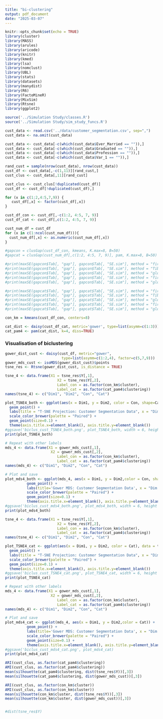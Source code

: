 ---
title: "bi-clustering"
output: pdf_document
date: "2025-03-07"
---

```{r setup, include=FALSE}
knitr::opts_chunk$set(echo = TRUE)
library(cluster)
library(MASS)
library(arules)
library(aricode)
library(knitr)
library(kmed)
library(lsa)
library(nomclust)
library(UBL)
library(stats)
library(datasets)
library(manydist)
library(R6)
library(FactoMineR)
library(MixSim)
library(Rtsne)
library(ggplot2)
```

```{r import functions}
source('../Simulation Study/classes.R')
source('../Simulation Study/sim_study_funcs.R')
```

```{r customer segmentation data preprocess, echo=T, results='hide'}
cust_data <- read.csv('../data/customer_segmentation.csv', sep=",")
cust_data <- na.omit(cust_data)

cust_data <- cust_data[-c(which(cust_data$Ever_Married == "")),]
cust_data <- cust_data[-c(which(cust_data$Graduated == "")),]
cust_data <- cust_data[-c(which(cust_data$Profession == "")),]
cust_data <- cust_data[-c(which(cust_data$Var_1 == "")),]

rand_cust = sample(nrow(cust_data), nrow(cust_data))
cust_df <- cust_data[,-c(1,11)][rand_cust,]
cust_clus <- cust_data[,11][rand_cust]

cust_clus <- cust_clus[!duplicated(cust_df)]
cust_df <- cust_df[!duplicated(cust_df),]

for (x in c(1:2,4:5,7,9)) {
   cust_df[,x] <- factor(cust_df[,x])
}

cust_df_con <- cust_df[,-c(1:2, 4:5, 7, 9)]
cust_df_cat <- cust_df[,c(1:2, 4:5, 7, 9)]

cust_num_df = cust_df
for (x in c(1:ncol(cust_num_df))){
  cust_num_df[,x] <- as.numeric(cust_num_df[,x])
}
```

```{r Gap statistic}
#gapcon = clusGap(cust_df_con, kmeans, K.max=8, B=50)
#gapcat = clusGap(cust_num_df[,c(1:2, 4:5, 7, 9)], pam, K.max=8, B=50)
```
```{r gap statistic on continuous attributes}
#print(maxSE(gapcon$Tab[, "gap"], gapcon$Tab[, "SE.sim"], method = "firstSEmax"))
#print(maxSE(gapcon$Tab[, "gap"], gapcon$Tab[, "SE.sim"], method = "Tibs2001SEmax"))
#print(maxSE(gapcon$Tab[, "gap"], gapcon$Tab[, "SE.sim"], method = "globalSEmax"))
#print(maxSE(gapcon$Tab[, "gap"], gapcon$Tab[, "SE.sim"], method = "firstmax"))
#print(maxSE(gapcon$Tab[, "gap"], gapcon$Tab[, "SE.sim"], method = "globalmax"))
```

```{r gap statistic on categorical attributes}
#print(maxSE(gapcat$Tab[, "gap"], gapcat$Tab[, "SE.sim"], method = "firstSEmax"))
#print(maxSE(gapcat$Tab[, "gap"], gapcat$Tab[, "SE.sim"], method = "Tibs2001SEmax"))
#print(maxSE(gapcat$Tab[, "gap"], gapcat$Tab[, "SE.sim"], method = "globalSEmax"))
#print(maxSE(gapcat$Tab[, "gap"], gapcat$Tab[, "SE.sim"], method = "firstmax"))
#print(maxSE(gapcat$Tab[, "gap"], gapcat$Tab[, "SE.sim"], method = "globalmax"))
```

```{r}
con_km = kmeans(cust_df_con, centers=8)

cat_dist <- daisy(cust_df_cat, metric='gower', type=list(asymm=c(1:3)))
cat_pam4 <- pam(cat_dist, k=4, diss=TRUE)
```
### Visualisation of biclustering

```{r gower on data, echo=T, results='hide'}
gower_dist_cust <- daisy(cust_df, metric="gower", 
                          type=list(asymm=c(1:2,4), factor=c(5,7,9)))
gower_mds_cust <- isoMDS(gower_dist_cust)$points
tsne_res <- Rtsne(gower_dist_cust, is_distance = TRUE)
```


```{r TSNE cust data biclustering, fig.dim = c(8, 5)}
tsne_4 <- data.frame(X1 = tsne_res$Y[,1], 
                        X2 = tsne_res$Y[,2], 
                        Label_con = as.factor(con_km$cluster),
                        Label_cat = as.factor(cat_pam4$clustering))
names(tsne_4) <- c("Dim1", "Dim2", "Con", "Cat")

plot_TSNE4_both <- ggplot(aes(x = Dim1, y = Dim2, color = Con, shape=Cat), data = tsne_4) +
  geom_point() +
  labs(title = "T-SNE Projection: Customer Segmentation Data", x = "Dim 1", y = "Dim 2") +
  scale_color_brewer(palette = "Paired") + 
  geom_point(size=0.1) + 
  theme(axis.title.x=element_blank(), axis.title.y=element_blank())
#ggsave('biclus_cust_TSNE4_both.png', plot_TSNE4_both, width = 6, height = 6)
print(plot_TSNE4_both)
```

```{r Gower + MDS cust data biclustering, fig.dim = c(8, 5)}


# Repeat with other labels
mds_4 <- data.frame(X1 = gower_mds_cust[,1], 
                     X2 = gower_mds_cust[,2], 
                        Label_con = as.factor(con_km$cluster),
                        Label_cat = as.factor(cat_pam4$clustering))
names(mds_4) <- c("Dim1", "Dim2", "Con", "Cat")

# Plot and save
plot_mds4_both <- ggplot(mds_4, aes(x = Dim1, y = Dim2,color = Con, shape=Cat)) + 
          geom_point() +
          labs(title='Gower MDS: Customer Segmentation Data', x = "Dim 1", y = "Dim 2") +
          scale_color_brewer(palette = "Paired") + 
          geom_point(size=0.1) + 
          theme(axis.title.x=element_blank(), axis.title.y=element_blank())
#ggsave('biclus_cust_mds4_both.png', plot_mds4_both, width = 6, height = 6)
print(plot_mds4_both)
```



```{r TSNE cust data biclustering, fig.dim = c(8, 5)}
tsne_4 <- data.frame(X1 = tsne_res$Y[,1], 
                        X2 = tsne_res$Y[,2], 
                        Label_con = as.factor(con_km$cluster),
                        Label_cat = as.factor(cat_pam4$clustering))
names(tsne_4) <- c("Dim1", "Dim2", "Con", "Cat")

plot_TSNE4_cat <- ggplot(aes(x = Dim1, y = Dim2, color = Cat), data = tsne_4) +
  geom_point() +
  labs(title = "T-SNE Projection: Customer Segmentation Data", x = "Dim 1", y = "Dim 2") +
  scale_color_brewer(palette = "Paired") + 
  geom_point(size=0.1) + 
  theme(axis.title.x=element_blank(), axis.title.y=element_blank())
#ggsave('biclus_cust_TSNE4_cat.png', plot_TSNE4_cat, width = 6, height = 6)
print(plot_TSNE4_cat)
```
```{r Gower + MDS cust data biclustering, fig.dim = c(8, 5)}
# Repeat with other labels
mds_4 <- data.frame(X1 = gower_mds_cust[,1], 
                     X2 = gower_mds_cust[,2], 
                        Label_con = as.factor(con_km$cluster),
                        Label_cat = as.factor(cat_pam4$clustering))
names(mds_4) <- c("Dim1", "Dim2", "Con", "Cat")

# Plot and save
plot_mds4_cat <- ggplot(mds_4, aes(x = Dim1, y = Dim2,color = Cat)) + 
          geom_point() +
          labs(title='Gower MDS: Customer Segmentation Data', x = "Dim 1", y = "Dim 2") +
          scale_color_brewer(palette = "Paired") + 
          geom_point(size=0.1) + 
          theme(axis.title.x=element_blank(), axis.title.y=element_blank())
#ggsave('biclus_cust_mds4_cat.png', plot_mds4_cat)
print(plot_mds4_cat)
```

```{r clustering stats}
ARI(cust_clus, as.factor(cat_pam4$clustering))
AMI(cust_clus, as.factor(cat_pam4$clustering))
mean(silhouette(cat_pam4$clustering, dist(tsne_res$Y))[,3])
mean(silhouette(cat_pam4$clustering, dist(gower_mds_cust))[,3])

ARI(cust_clus, as.factor(con_km$cluster))
AMI(cust_clus, as.factor(con_km$cluster))
mean(silhouette(con_km$cluster, dist(tsne_res$Y))[,3])
mean(silhouette(con_km$cluster, dist(gower_mds_cust))[,3])


#dist(tsne_res$Y)
```


